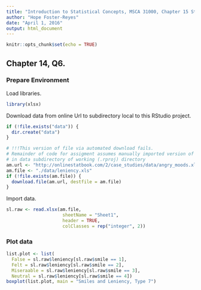 ```yaml
---
title: "Introduction to Statistical Concepts, MSCA 31000, Chapter 15 Study Examples"
author: "Hope Foster-Reyes"
date: "April 1, 2016"
output: html_document
---
```


```r
knitr::opts_chunk$set(echo = TRUE)
```

## Chapter 14, Q6.

### Prepare Environment

Load libraries.

```r
library(xlsx)
```

Download data from online Url to subdirectory local to this RStudio project.

```r
if (!file.exists("data")) {
  dir.create("data")
}

# !!!This version of file via automated download fails. 
# Remainder of code for assigment assumes manually imported version of .xlsx file located 
# in data subdirectory of working (.rproj) directory
am.url <- "http://onlinestatbook.com/2/case_studies/data/angry_moods.xls"
am.file <- "./data/leniency.xls"
if (!file.exists(am.file)) {
  download.file(am.url, destfile = am.file)
}
```

Import data.

```r
sl.raw <- read.xlsx(am.file, 
                     sheetName = "Sheet1", 
                     header = TRUE,
                     colClasses = rep("integer", 2))
```

### Plot data

```r
list.plot <- list(
  False = sl.raw$leniency[sl.raw$smile == 1], 
  Felt = sl.raw$leniency[sl.raw$smile == 2],
  Miseraable = sl.raw$leniency[sl.raw$smile == 3],
  Neutral = sl.raw$leniency[sl.raw$smile == 4])
boxplot(list.plot, main = "Smiles and Leniency, Type 7")

```

